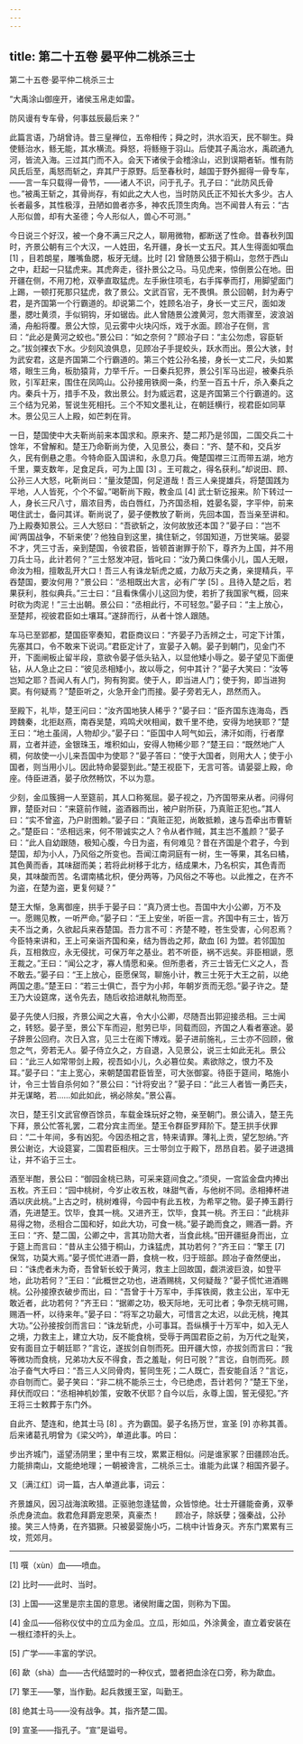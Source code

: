 ```yaml
---
---
---
```

title: 第二十五卷 晏平仲二桃杀三士
---






第二十五卷·晏平仲二桃杀三士

“大禹涂山御座开，诸侯玉帛走如雷。

防风谩有专车骨，何事兹辰最后来？”

此篇言语，乃胡曾诗。昔三皇禅位，五帝相传；舜之时，洪水滔天，民不聊生。舜使鲧治水，鲧无能，其水横流。舜怒，将鲧殛于羽山。后使其子禹治水，禹疏通九河，皆流入海。三过其门而不入。会天下诸侯于会稽涂山，迟到误期者斩。惟有防风氏后至，禹怒而斩之，弃其尸于原野。后至春秋时，越国于野外掘得一骨专车，——言一车只载得一骨节，——诸人不识，问于孔子。孔子曰：“此防风氏骨也。”被禹王斩之，其骨尚存，有如此之大人也，当时防风氏正不知长大多少。古人长者最多，其性极淳，丑陋如兽者亦多，神农氏顶生肉角。岂不闻昔人有云：“古人形似兽，却有大圣德；今人形似人，兽心不可测。”

今日说三个好汉，被一个身不满三尺之人，聊用微物，都断送了性命。昔春秋列国时，齐景公朝有三个大汉，一人姓田，名开疆，身长一丈五尺。其人生得面如噀血 [1] ，目若朗星，雕嘴鱼腮，板牙无缝。比时 [2] 曾随景公猎于桐山，忽然于西山之中，赶起一只猛虎来。其虎奔走，径扑景公之马。马见虎来，惊倒景公在地。田开疆在侧，不用刀枪，双拳直取猛虎。左手揪住项毛，右手挥拳而打，用脚望面门上踢，一顿打死那只猛虎，救了景公。文武百官，无不畏惧。景公回朝，封为寿宁君，是齐国第一个行霸道的。却说第二个，姓顾名冶子，身长一丈三尺，面如泼墨，腮吐黄须，手似铜钩，牙如锯齿。此人曾随景公渡黄河，忽大雨骤至，波浪汹涌，舟船将覆。景公大惊，见云雾中火块闪烁，戏于水面。顾冶子在侧，言曰：“此必是黄河之蛟也。”景公曰：“如之奈何？”顾冶子曰：“主公勿虑，容臣斩之。”拔剑裸衣下水。少刻风浪俱息，见顾冶子手提蛟头，跃水而出。景公大骇，封为武安君，这是齐国第二个行霸道的。第三个姓公孙名接，身长一丈二尺，头如累塔，眼生三角，板肋猿背，力举千斤。一日秦兵犯界，景公引军马出迎，被秦兵杀败，引军赶来，围住在凤鸣山。公孙接用铁阕一条，约至一百五十斤，杀入秦兵之内。秦兵十万，措手不及，救出景公。封为威远君，这是齐国第三个行霸道的。这三个结为兄弟，誓说生死相托。三个不知文墨礼让，在朝廷横行，视君臣如同草木。景公见三人上殿，如芒刺在背。

一日，楚国使中大夫靳尚前来本国求和。原来齐、楚二邦乃是邻国，二国交兵二十馀年，不曾解和。楚王乃命靳尚为使，入见景公，奏曰：“齐、楚不和，交兵岁久，民有倒悬之患。今特命臣入国讲和，永息刀兵。俺楚国襟三江而带五湖，地方千里，粟支数年，足食足兵，可为上国 [3] 。王可裁之，得名获利。”却说田、顾、公孙三人大怒，叱靳尚曰：“量汝楚国，何足道哉！吾三人亲提雄兵，将楚国践为平地，人人皆死，个个不留。”喝靳尚下殿，教金瓜 [4] 武士斩讫报来。阶下转过一人，身长三尺八寸，眉浓目秀，齿白唇红，乃齐国丞相，姓晏名婴，字平仲，前来喝住武士，备问其详。靳尚说了，晏子便教放了靳尚，先回本国，吾当亲至讲和。乃上殿奏知景公。三人大怒曰：“吾欲斩之，汝何故放还本国？”晏子曰：“岂不闻‘两国战争，不斩来使’？他独自到这里，擒住斩之，邻国知道，万世笑端。晏婴不才，凭三寸舌，亲到楚国，令彼君臣，皆顿首谢罪于阶下，尊齐为上国，并不用刀兵士马，此计若何？”三士怒发冲冠，皆叱曰：“汝乃黄口侏儒小儿，国人无眼，命汝为相，擅敢乱开大口！吾三人有诛龙斩虎之威，力敌万夫之勇，亲提精兵，平吞楚国，要汝何用？”景公曰：“丞相既出大言，必有广学 [5] 。且待入楚之后，若果获利，胜似典兵。”三士曰：“且看侏儒小儿这回为使，若折了我国家气概，回来时砍为肉泥！”三士出朝。景公曰：“丞相此行，不可轻忽。”晏子曰：“主上放心，至楚邦，视彼君臣如土壤耳。”遂辞而行，从者十馀人跟随。

车马已至郢都，楚国臣宰奏知，君臣商议曰：“齐晏子乃舌辨之士，可定下计策，先塞其口，令不敢来下说词。”君臣定计了，宣晏子入朝。晏子到朝门，见金门不开，下面闸板止留半段，意欲令晏子低头钻入，以显他矮小辱之。晏子望见下面便钻，从人急止之曰：“彼见丞相矮小，故以辱之，何中其计？”晏子大笑曰：“汝等岂知之耶？吾闻人有人门，狗有狗窦。使于人，即当进人门；使于狗，即当进狗窦。有何疑焉？”楚臣听之，火急开金门而接。晏子旁若无人，昂然而入。

至殿下，礼毕，楚王问曰：“汝齐国地狭人稀乎？”晏子曰：“臣齐国东连海岛，西跨魏秦，北拒赵燕，南吞吴楚，鸡鸣犬吠相闻，数千里不绝，安得为地狭耶？”楚王曰：“地土虽阔，人物却少。”晏子曰：“臣国中人呵气如云，沸汗如雨，行者摩肩，立者并迹，金银珠玉，堆积如山，安得人物稀少耶？”楚王曰：“既然地广人稠，何故使一小儿来吾国中为使耶？”晏子答曰：“使于大国者，则用大人；使于小国者，则当用小儿。因此特命晏婴到此。”楚王视臣下，无言可答。请晏婴上殿，命座。侍臣进酒，晏子欣然畅饮，不以为意。

少刻，金瓜簇拥一人至筵前，其人口称冤屈。晏子视之，乃齐国带来从者。问得何罪，楚臣对曰：“来筵前作贼，盗酒器而出，被户尉所获，乃真赃正犯也。”其人曰：“实不曾盗，乃户尉图赖。”晏子曰：“真赃正犯，尚敢抵赖，速与吾牵出市曹斩之。”楚臣曰：“丞相远来，何不带诚实之人？令从者作贼，其主岂不羞颜？”晏子曰：“此人自幼跟随，极知心腹，今日为盗，有何难见？昔在齐国是个君子，今到楚国，却为小人，乃风俗之所变也。吾闻江南洞庭有一树，生一等果，其名曰橘，其色黄而香，其味甜而美；若将此树移于北方，结成果木，乃名枳实，其色青而臭，其味酸而苦。名谓南橘北枳，便分两等，乃风俗之不等也。以此推之，在齐不为盗，在楚为盗，更复何疑？”

楚王大惭，急离御座，拱手于晏子曰：“真乃贤士也。吾国中大小公卿，万不及一。愿赐见教，一听严命。”晏子曰：“王上安坐，听臣一言。齐国中有三士，皆万夫不当之勇，久欲起兵来吞楚国。吾力言不可：齐楚不睦，苍生受害，心何忍焉？今臣特来讲和，王上可亲诣齐国和亲，结为唇齿之邦，歃血 [6] 为盟。若邻国加兵，互相救应，永无侵扰，可保万年之基业。若不听臣，祸不远矣。非臣相謕，愿王裁之。”王曰：“闻公之才，寡人情愿和亲。但所患者，齐三士皆无仁义之人，吾不敢去。”晏子曰：“王上放心，臣愿保驾，聊施小计，教三士死于大王之前，以绝两国之患。”楚王曰：“若三士俱亡，吾宁为小邦，年朝岁贡而无怨。”晏子许之。楚王乃大设筵席，送令先去，随后收拾进献礼物而至。

晏子先使人归报，齐景公闻之大喜，令大小公卿，尽随吾出郭迎接丞相。三士闻之，转怒。晏子至，景公下车而迎，慰劳已毕，同载而回，齐国之人看者塞途。晏子辞景公回府。次日入宫，见三士在阁下博戏。晏子进前施礼，三士亦不回顾，傲忽之气，旁若无人。晏子侍立久之，方自退，入见景公，说三士如此无礼。景公曰：“此三人如常带剑上殿，视吾如小儿，久必篡位矣。素欲除之，恨力不及耳。”晏子曰：“主上宽心，来朝楚国君臣皆至，可大张御宴。待臣于筵间，略施小计，令三士皆自杀何如？”景公曰：“计将安出？”晏子曰：“此三人者皆一勇匹夫，并无谋略，若……如此如此，祸必除矣。”景公喜。

次日，楚王引文武官僚百馀员，车载金珠玩好之物，亲至朝门。景公请入，楚王先下拜，景公忙答礼罢，二君分宾主而坐。楚王令群臣罗拜阶下。楚王拱手伏罪曰：“二十年间，多有凶犯。今因丞相之言，特来请罪。薄礼上贡，望乞恕纳。”齐景公谢讫，大设筵宴，二国君臣相庆。三士带剑立于殿下，昂昂自若。晏子进退揖让，并不谄于三士。

酒至半酣，景公曰：“御园金桃已熟，可采来筵间食之。”须臾，一宫监金盘内捧出五枚。齐王曰：“园中桃树，今岁止收五枚，味甜气香，与他树不同。丞相捧杯进酒以庆此桃。”上古之时，桃树难得，今园中有此五枚，为希罕之物。晏子捧玉爵行酒，先进楚王。饮毕，食其一桃。又进齐王，饮毕，食其一桃。齐王曰：“此桃非易得之物，丞相合二国和好，如此大功，可食一桃。”晏子跪而食之，赐酒一爵。齐王曰：“齐、楚二国，公卿之中，言其功勋大者，当食此桃。”田开疆挺身而出，立于筵上而言曰：“昔从主公猎于桐山，力诛猛虎，其功若何？”齐王曰：“擎王 [7] 保驾，功莫大焉。”晏子慌忙进酒一爵，食桃一枚，归于班部。顾冶子奋然便出，曰：“诛虎者未为奇，吾曾斩长蛟于黄河，救主上回故国，觑洪波巨浪，如登平地，此功若何？”王曰：“此概世之功也，进酒赐桃，又何疑哉？”晏子慌忙进酒赐桃。公孙接撩衣破步而出，曰：“吾曾于十万军中，手挥铁阕，救主公出，军中无敢近者，此功若何？”齐王曰：“据卿之功，极天际地，无可比者；争奈无桃可赐，赐酒一杯，以待来年。”晏子曰：“将军之功最大，可惜言之太迟，以此无桃，掩其大功。”公孙接按剑而言曰：“诛龙斩虎，小可事耳。吾纵横于十万军中，如入无人之境，力救主上，建立大功，反不能食桃，受辱于两国君臣之前，为万代之耻笑，安有面目立于朝廷耶？”言讫，遂拔剑自刎而死。田开疆大惊，亦拔剑而言曰：“我等微功而食桃，兄弟功大反不得食，吾之羞耻，何日可脱？”言讫，自刎而死。顾冶子奋气大呼曰：“吾三人义同骨肉，誓同生死；二人既亡，吾安能自活？”言讫，亦自刎而亡。晏子笑曰：“非二桃不能杀三士，今已绝虑，吾计若何？”楚王下坐，拜伏而叹曰：“丞相神机妙策，安敢不伏耶？自今以后，永尊上国，誓无侵犯。”齐王将三士敕葬于东门外。

自此齐、楚连和，绝其士马 [8] 。齐为霸国。晏子名扬万世，宣圣 [9] 亦称其善。后来诸葛孔明曾为《梁父吟》，单道此事。吟曰：

步出齐城门，遥望汤阴里；里中有三坟，累累正相似。问是谁家冢？田疆顾冶氏。力能排南山，文能绝地理；一朝被谗言，二桃杀三士。谁能为此谋？相国齐晏子。

又〔满江红〕词一篇，古人单道此事，词云：

齐景雄风，因习战海滨畋猎。正驱驰忽逢猛兽，众皆惊绝。壮士开疆能奋勇，双拳杀虎身流血。救君危拜爵宠恩荣，真豪杰！　　顾冶子，除妖孽；强秦战，公孙接。笑三人恃勇，在齐猖獗。只被晏婴施小巧，二桃中计皆身灭。齐东门累累有三坟，荒郊月。



* * *



[1] 噀（xùn）血——喷血。

[2] 比时——此时、当时。

[3] 上国——这里是宗主国的意思。诸侯附庸之国，则称为下国。

[4] 金瓜——俗称仪仗中的立瓜为金瓜。立瓜，形如瓜，外涂黄金，直立着安装在一根红漆杆的头上。

[5] 广学——丰富的学识。

[6] 歃（shà）血——古代结盟时的一种仪式，盟者把血涂在口旁，称为歃血。

[7] 擎王——擎，当作勤。起兵救援王室，叫勤王。

[8] 绝其士马——没有战争。其，指齐楚二国。

[9] 宣圣——指孔子。“宣”是谥号。